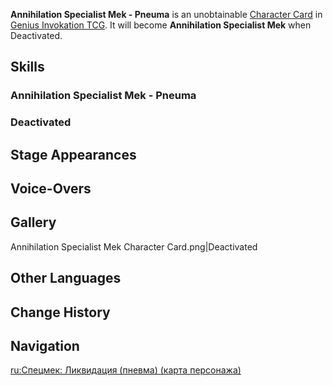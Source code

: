 {{About|the [[Character Card]]|the [[Common Enemy]]|Annihilation Specialist Mek}}
{{Genius Invokation TCG Infobox
|id          = 003411
|title       = Annihilation Specialist Mek - Pneuma
|image       = Annihilation Specialist Mek - Pneuma Character Card.png
|type        = Character Card
|health      = 10
|element     = Electro
|faction     = Monster
|weapon      = Other Weapons
|source1     = 
|features    = Annihilation Specialist Mek
}}
'''Annihilation Specialist Mek - Pneuma''' is an unobtainable [[Character Card]] in [[Genius Invokation TCG]]. It will become '''Annihilation Specialist Mek''' when Deactivated.

==Skills==
===Annihilation Specialist Mek - Pneuma===
{{Genius Invokation TCG Skills Table|Annihilation Specialist Mek - Pneuma}}
===Deactivated===
{{Genius Invokation TCG Skills Table|Annihilation Specialist Mek}}

==Stage Appearances==
{{Genius Invokation TCG Stage Appearances}}

==Voice-Overs==
{{VO/Enemy
|enemy                   = Ruggieroranged (Character Card)
|vo_01_00_title          = Character Select
|vo_01_01_tx_en          = {{A|vo gcg monster machinaiustitia bradamante selectonstage 01.ogg}}

|vo_02_00_title          = Defeated
|vo_02_01_tx_en          = {{A|vo gcg monster machinaiustitia bradamante die 01.ogg}}
}}

==Gallery==
<gallery>
Annihilation Specialist Mek Character Card.png|Deactivated
</gallery>

==Other Languages==
{{Other Languages
|en       = Annihilation Specialist Mek - Pneuma
|zhs      = 歼灭特化型机关・芒
|zhs_rm   = 
|zht      = 殲滅特化型機關・芒
|zht_rm   = 
|zh_tl    = 
|ja       = 殲滅特化型マシナリー・プネウマ
|ja_rm    = Senmetsu Tokkagata Mashinarii - Puneuma
|ja_tl    = Annihilation-Specialized Machinery - Pneuma
|ko       = 섬멸 특화 타입 장치・프뉴마
|ko_tl    = 
|es       = Mecaespecialista Aniquiladora - Pneuma
|es_tl    = Annihilator Specialist Mek - Pneuma
|fr       = Mek annihilateur - Pneuma
|fr_tl    = Annihilating Mek - Pneuma
|ru       = Спецмек: Ликвидация (пневма)
|ru_tl    = 
|th       = จักรกลทำลายล้าง - วิญญาณ
|th_rm    = 
|th_tl    = 
|vi       = Robot Hủy Diệt Chuyên Dụng - Pneuma
|vi_tl    = 
|de       = Mecha &ndash; Typ: Vernichtungsspezialist &ndash; Pneuma
|de_tl    = Mecha &ndash; Type: Extermination Specialist &ndash; Pneuma
|id       = Annihilation Specialist Mek - Pneuma
|pt       = Mecaniquilador - Pneuma
|pt_tl    = 
|tr       = Kıyım Uzmanı Meka - Ruh
|tr_tl    = 
|it       = Meka sterminatore specializzato (Pneuma)
|it_tl    = 
}}

==Change History==
{{Change History|4.7}}

==Navigation==
{{Genius Invokation TCG Navbox|Character Card Unobtainable}}

[[ru:Спецмек: Ликвидация (пневма) (карта персонажа)]]